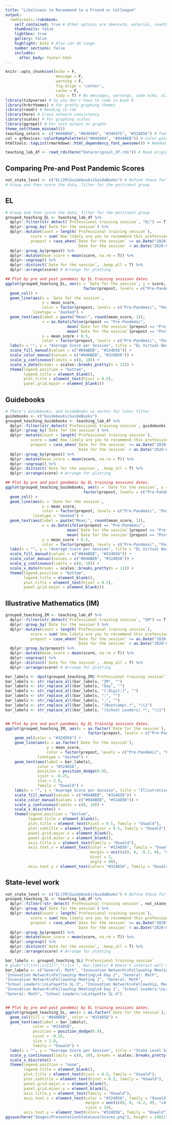 ```yaml
---
title: "Likeliness to Recommend to a Friend or Colleague"
output:
  rmdformats::robobook:
    self_contained: true # Other options are downcute, material, readthedown, html_clean, html_docco, lockdown, https://github.com/juba/rmdformats
    thumbnails: false
    lightbox: true
    gallery: false
    highlight: kate # Also can do tango
    number_sections: false
    includes:
      after_body: footer.html
---
```


```r
knitr::opts_chunk$set(echo = F, 
                      message = F, 
                      warning = F, 
                      fig.align = 'center', 
                      cache = F, 
                      tidy = T) # No messages, warnings, code echo, align figures center, cache images, and tidy
library(tidyverse) # So you don't have to code in base R
library(hrbrthemes) # For pretty graphing themes
library(readr) # Reading in rds
library(here) # Cross network consistency
library(scales) # For graphing scales
library(ggrepel) # For text output on graphs
theme_set(theme_minimal())
teaching_colors <- c("#04ABEB", "#040404", "#346475", "#324D56") # Teaching Lab Color Palette - derived from logo
col = grDevices::colorRampPalette(c("#040404", "#04ABEB")) # Color palette maker for blue theme, based on teaching lab color palette
htmltools::tagList(rmarkdown::html_dependency_font_awesome()) # Needed so fa's in footer will show

teaching_lab_df <- read_rds(here("Data/original_df.rds")) # Read original data for column names
```

## Comparing Pre-and Post Pandemic Scores

```r
not_state_level <- c("EL|IM|Guidebooks|GuideBooks") # Define those for which we should filter for later
# Group and then score the data, filter for the pertinent group
```

## EL

```r
# Group and then score the data, filter for the pertinent group
grouped_teaching_EL <- teaching_lab_df %>%
  dplyr::filter(str_detect(`Professional training session`, "EL") == T) %>% # Filter for just EL
  dplyr::group_by(`Date for the session`) %>%
  dplyr::mutate(count = length(`Professional training session`),
           score = sum(`How likely are you to recommend this professional learning to a colleague or friend?`)/count,
           prepost = case_when(`Date for the session` >= as.Date("2020-03-23") ~ "Post-Pandemic",
                               `Date for the session` < as.Date("2020-03-23") ~ "Pre-Pandemic")) %>%
  dplyr::group_by(prepost) %>%
  dplyr::mutate(mean_score = mean(score, na.rm = T)) %>%
  dplyr::ungroup() %>%
  dplyr::distinct(`Date for the session`, .keep_all = T) %>%
  dplyr::arrange(score) # Arrange for plotting

## Plot by pre and post pandemic by EL training sessions dates.
ggplot(grouped_teaching_EL, aes(x = `Date for the session`, y = score, fill = 
                                  factor(prepost, levels = c("Pre-Pandemic", "Post-Pandemic")))) +
  geom_col() +
  geom_line(aes(x = `Date for the session`, 
                y = mean_score,
                color = factor(prepost, levels = c("Pre-Pandemic", "Post-Pandemic"))),
            linetype = "dashed") +
  geom_text(aes(label = paste("Mean:", round(mean_score, 1)),
                x = as.Date(ifelse(prepost == "Pre-Pandemic",
                           mean(`Date for the session`[prepost == "Pre-Pandemic"]),
                           mean(`Date for the session`[prepost == "Post-Pandemic"])), origin),
                y = mean_score + 0.5,
                color = factor(prepost, levels = c("Pre-Pandemic", "Post-Pandemic")))) +
  labs(x = "", y = "Average Score per Session", title = "EL Virtual Bootcamp Scores Before and After the Pandemic") +
  scale_fill_manual(values = c("#04ABEB", "#324D56")) +
  scale_color_manual(values = c("#04ABEB", "#324D56")) +
  scale_y_continuous(limits = c(0, 10)) +
  scale_x_date(breaks = scales::breaks_pretty(n = 12)) +
  theme(legend.position = "bottom",
        legend.title = element_blank(),
        plot.title = element_text(hjust = 0.5),
        panel.grid.major = element_blank())
```


## Guidebooks

```r
# There's Guidebooks, and GuideBooks so vector for later filter
guidebooks <- c("Guidebooks|GuideBooks")
grouped_teaching_Guidebooks <- teaching_lab_df %>%
  dplyr::filter(str_detect(`Professional training session`, guidebooks) == T) %>% # Filter for just EL
  dplyr::group_by(`Date for the session`) %>%
  dplyr::mutate(count = length(`Professional training session`),
           score = sum(`How likely are you to recommend this professional learning to a colleague or friend?`)/count,
           prepost = case_when(`Date for the session` >= as.Date("2020-03-23") ~ "Post-Pandemic",
                               `Date for the session` < as.Date("2020-03-23") ~ "Pre-Pandemic")) %>%
  dplyr::group_by(prepost) %>%
  dplyr::mutate(mean_score = mean(score, na.rm = T)) %>%
  dplyr::ungroup() %>%
  dplyr::distinct(`Date for the session`, .keep_all = T) %>%
  dplyr::arrange(score) # Arrange for plotting

## Plot by pre and post pandemic by EL training sessions dates.
ggplot(grouped_teaching_Guidebooks, aes(x = `Date for the session`, y = score, fill = 
                                  factor(prepost, levels = c("Pre-Pandemic", "Post-Pandemic")))) +
  geom_col() +
  geom_line(aes(x = `Date for the session`, 
                y = mean_score,
                color = factor(prepost, levels = c("Pre-Pandemic", "Post-Pandemic"))),
            linetype = "dashed") +
  geom_text(aes(label = paste("Mean:", round(mean_score, 1)),
                x = as.Date(ifelse(prepost == "Pre-Pandemic",
                           mean(`Date for the session`[prepost == "Pre-Pandemic"]),
                           mean(`Date for the session`[prepost == "Post-Pandemic"])), origin),
                y = mean_score + 0.5,
                color = factor(prepost, levels = c("Pre-Pandemic", "Post-Pandemic")))) +
  labs(x = "", y = "Average Score per Session", title = "EL Virtual Bootcamp Scores Before and After the Pandemic") +
  scale_fill_manual(values = c("#04ABEB", "#324D56")) +
  scale_color_manual(values = c("#04ABEB", "#324D56")) +
  scale_y_continuous(limits = c(0, 10)) +
  scale_x_date(breaks = scales::breaks_pretty(n = 12)) +
  theme(legend.position = "bottom",
        legend.title = element_blank(),
        plot.title = element_text(hjust = 0.5),
        panel.grid.major = element_blank())
```


## Illustrative Mathematics (IM)

```r
grouped_teaching_IM <- teaching_lab_df %>%
  dplyr::filter(str_detect(`Professional training session`, "IM") == T) %>% # Filter for just EL
  dplyr::group_by(`Date for the session`) %>%
  dplyr::mutate(count = length(`Professional training session`),
           score = sum(`How likely are you to recommend this professional learning to a colleague or friend?`)/count,
           prepost = case_when(`Date for the session` >= as.Date("2020-03-23") ~ "Post-Pandemic",
                               `Date for the session` < as.Date("2020-03-23") ~ "Pre-Pandemic")) %>%
  dplyr::group_by(prepost) %>%
  dplyr::mutate(mean_score = mean(score, na.rm = T)) %>%
  dplyr::ungroup() %>%
  dplyr::distinct(`Date for the session`, .keep_all = T) %>%
  dplyr::arrange(score) # Arrange for plotting

bar_labels <- dput(grouped_teaching_IM$`Professional training session`)
bar_labels <- str_replace_all(bar_labels, "IM", "")
bar_labels <- str_replace_all(bar_labels, "Day", "")
bar_labels <- str_replace_all(bar_labels, "[:digit:]", "")
bar_labels <- str_replace_all(bar_labels, ":", "")
bar_labels <- str_replace_all(bar_labels, ",", "")
bar_labels <- str_replace_all(bar_labels, "(Bootcamp).*", "\\1")
bar_labels <- str_replace_all(bar_labels, "(School Leaders).*", "\\1")


## Plot by pre and post pandemic by EL training sessions dates.
ggplot(grouped_teaching_IM, aes(x = as.factor(`Date for the session`), y = score, fill = 
                                    factor(prepost, levels = c("Pre-Pandemic", "Post-Pandemic")))) +
    geom_col(color = "#324D56") +
    geom_line(aes(x = as.factor(`Date for the session`), 
                  y = mean_score,
                  color = factor(prepost, levels = c("Pre-Pandemic", "Post-Pandemic"))),
              linetype = "dashed") +
    geom_text(aes(label = bar_labels),
              color = "#324D56",
              position = position_dodge(0.9),
              vjust = -0.25,
              size = 2.8,
              family = "Oswald") +
    labs(x = "", y = "Average Score per Session", title = "Illustrative Mathematics Scores Before and After the Pandemic") +
    scale_fill_manual(values = c("#04ABEB", "#324D56")) +
    scale_color_manual(values = c("#04ABEB", "#324D56")) +
    scale_y_continuous(limits = c(0, 10)) +
    scale_x_discrete() +
    theme(legend.position = "bottom",
          legend.title = element_blank(),
          plot.title = element_text(hjust = 0.5, family = "Oswald"),
          plot.subtitle = element_text(hjust = 0.5, family = "Oswald"),
          panel.grid.major.x = element_blank(),
          panel.grid.minor.y = element_blank(),
          axis.title.y = element_text(family = "Oswald"),
          axis.text.x = element_text(color = "#324D56", family = "Oswald", 
                                     margin = unit(c(0, 0, -0.2, 0), "cm"),
                                     hjust = 2,
                                     angle = 90),
          axis.text.y = element_text(color= "#324D56", family = "Oswald"))
```


## State-level work

```r
not_state_level <- c("EL|IM|Guidebooks|GuideBooks") # Define those for which we should filter for later
grouped_teaching_SL <- teaching_lab_df %>%
  dplyr::filter(!str_detect(`Professional training session`, not_state_level) == T) %>% # Filter for just EL
  dplyr::group_by(`Date for the session`) %>%
  dplyr::mutate(count = length(`Professional training session`),
           score = sum(`How likely are you to recommend this professional learning to a colleague or friend?`)/count,
           prepost = case_when(`Date for the session` >= as.Date("2020-03-23") ~ "Post-Pandemic",
                               `Date for the session` < as.Date("2020-03-23") ~ "Pre-Pandemic")) %>%
  dplyr::group_by(prepost) %>%
  dplyr::mutate(mean_score = mean(score, na.rm = T)) %>%
  dplyr::ungroup() %>%
  dplyr::distinct(`Date for the session`, .keep_all = T) %>%
  dplyr::arrange(score) # Arrange for plotting

bar_labels <- grouped_teaching_SL$`Professional training session`
# gsub("((\\S+\\s){2})","\\1\n ", bar_labels) # Doesn't interact well with ggplot
bar_labels <- c("General: Math", "Innovation Network\nFellowship Meeting 1", 
"Innovation Network\nFellowship Meeting\n4 Day 2", "General: Math", 
"Innovation Network\nFellowship Meeting 2", "General: Math", 
"School Leaders:\nLafayette SL-3", "Innovation Network\nFellowship, Meeting 2", 
"Innovation Network\nFellowship Meeting\n4 Day 1", "School Leaders:\nLafayette SL-3", 
"General: Math", "School Leaders:\nLafayette SL-4")


## Plot by pre and post pandemic by EL training sessions dates.
ggplot(grouped_teaching_SL, aes(x = as.factor(`Date for the session`), y = score)) +
  geom_col(fill = "#04ABEB", color = "#324D56") +
  geom_text(aes(label = bar_labels),
            color = "#324D56",
            position = position_dodge(0.9),
            vjust = -0.25,
            size = 2.8,
            family = "Oswald") +
  labs(x = "", y = "Average Score per Session", title = "State Level Scores", subtitle = "Exclusively prior to the pandemic") +
  scale_y_continuous(limits = c(0, 10), breaks = scales::breaks_pretty(n = 10)) +
  scale_x_discrete() +
  theme(legend.position = "none",
        legend.title = element_blank(),
        plot.title = element_text(hjust = 0.5, family = "Oswald"),
        plot.subtitle = element_text(hjust = 0.5, family = "Oswald"),
        panel.grid.major.x = element_blank(),
        panel.grid.minor.y = element_blank(),
        axis.title.y = element_text(family = "Oswald"),
        axis.text.x = element_text(color = "#324D56", family = "Oswald", 
                                   margin = unit(c(0, 0, -0.2, 0), "cm"),
                                   vjust = 10),
        axis.text.y = element_text(color= "#324D56", family = "Oswald"))
ggsave(here("Images/PresentationStateLevelScores.png"), height = 2481/300, width = 3324/300, dpi = 300) # Triple zoom size with 300 dpi for best res
```


